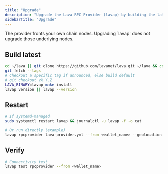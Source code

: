 ```yaml
---
title: "Upgrade"
description: "Upgrade the Lava RPC Provider (lavap) by building the latest tag and restarting the process."
sidebarTitle: "Upgrade"
---
```


<Note>
  The provider fronts your own chain nodes. Upgrading `lavap` does not upgrade those underlying nodes.
</Note>

## Build latest

```bash
cd ~/lava || git clone https://github.com/lavanet/lava.git ~/lava && cd ~/lava
git fetch --tags
# Checkout a specific tag if announced, else build default
# git checkout vX.Y.Z
LAVA_BINARY=lavap make install
lavap version || lavap --version
```

## Restart

```bash
# If systemd-managed
sudo systemctl restart lavap && journalctl -u lavap -f -o cat

# Or run directly (example)
lavap rpcprovider lava-provider.yml --from <wallet_name> --geolocation 1 --chain-id lava-mainnet-1
```

## Verify

```bash
# Connectivity test
lavap test rpcprovider --from <wallet_name>
```